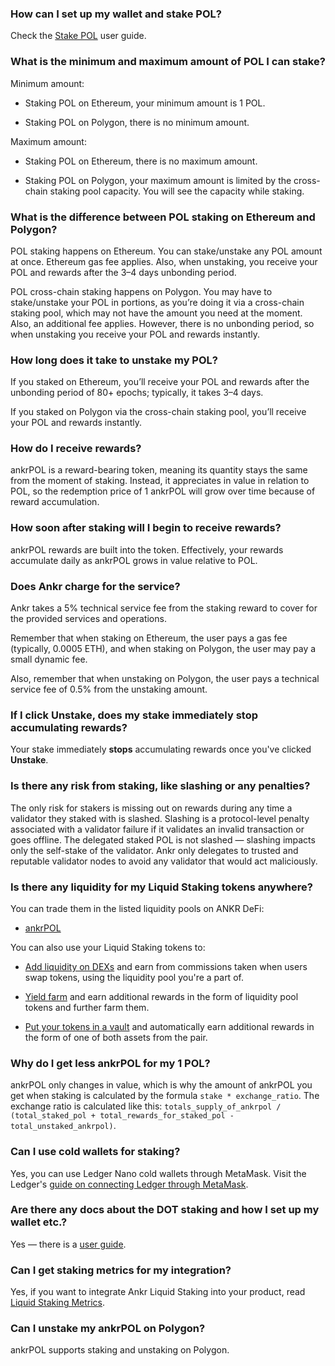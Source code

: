 ### How can I set up my wallet and stake POL?

Check the [Stake POL](https://www.ankr.com/docs/staking/liquid-staking/pol/stake/) user guide.

### What is the minimum and maximum amount of POL I can stake?

Minimum amount:

* Staking POL on Ethereum, your minimum amount is 1 POL.

* Staking POL on Polygon, there is no minimum amount.

Maximum amount:

* Staking POL on Ethereum, there is no maximum amount.

* Staking POL on Polygon, your maximum amount is limited by the cross-chain staking pool capacity. You will see the capacity while staking.

### What is the difference between POL staking on Ethereum and Polygon?

POL staking happens on Ethereum. You can stake/unstake any POL amount at once. Ethereum gas fee applies. Also, when unstaking, you receive your POL and rewards after the 3–4 days unbonding period.  

  

POL cross-chain staking happens on Polygon. You may have to stake/unstake your POL in portions, as you’re doing it via a cross-chain staking pool, which may not have the amount you need at the moment. Also, an additional fee applies. However, there is no unbonding period, so when unstaking you receive your POL and rewards instantly.

### How long does it take to unstake my POL?

If you staked on Ethereum, you’ll receive your POL and rewards after the unbonding period of 80+ epochs; typically, it takes 3–4 days.  

  

If you staked on Polygon via the cross-chain staking pool, you’ll receive your POL and rewards instantly.

### How do I receive rewards?

ankrPOL is a reward-bearing token, meaning its quantity stays the same from the moment of staking. Instead, it appreciates in value in relation to POL, so the redemption price of 1 ankrPOL will grow over time because of reward accumulation.

### How soon after staking will I begin to receive rewards?

ankrPOL rewards are built into the token. Effectively, your rewards accumulate daily as ankrPOL grows in value relative to POL.

### Does Ankr charge for the service?

Ankr takes a 5% technical service fee from the staking reward to cover for the provided services and operations.   

Remember that when staking on Ethereum, the user pays a gas fee (typically, 0.0005 ETH), and when staking on Polygon, the user may pay a small dynamic fee.  

Also, remember that when unstaking on Polygon, the user pays a technical service fee of 0.5% from the unstaking amount.

### If I click Unstake, does my stake immediately stop accumulating rewards?

Your stake immediately **stops** accumulating rewards once you've clicked **Unstake**.

### Is there any risk from staking, like slashing or any penalties?

The only risk for stakers is missing out on rewards during any time a validator they staked with is slashed. Slashing is a protocol-level penalty associated with a validator failure if it validates an invalid transaction or goes offline. The delegated staked POL is not slashed — slashing impacts only the self-stake of the validator. Ankr only delegates to trusted and reputable validator nodes to avoid any validator that would act maliciously.

### Is there any liquidity for my Liquid Staking tokens anywhere?

You can trade them in the listed liquidity pools on ANKR DeFi:

* [ankrPOL](https://www.ankr.com/staking/defi/?assets=ankrPOL)

You can also use your Liquid Staking tokens to:

* [Add liquidity on DEXs](https://www.ankr.com/docs/defi/liquidity-pools/) and earn from commissions taken when users swap tokens, using the liquidity pool you're a part of.

* [Yield farm](https://www.ankr.com/docs/defi/yield-farming/) and earn additional rewards in the form of liquidity pool tokens and further farm them.

* [Put your tokens in a vault](https://www.ankr.com/docs/defi/vaults/) and automatically earn additional rewards in the form of one of both assets from the pair.

### Why do I get less ankrPOL for my 1 POL?

ankrPOL only changes in value, which is why the amount of ankrPOL you get when staking is calculated by the formula `stake * exchange_ratio`. The exchange ratio is calculated like this: `totals_supply_of_ankrpol / (total_staked_pol + total_rewards_for_staked_pol - total_unstaked_ankrpol)`.

### Can I use cold wallets for staking?

Yes, you can use Ledger Nano cold wallets through MetaMask. Visit the Ledger's [guide on connecting Ledger through MetaMask](https://www.ledger.com/academy/security/the-safest-way-to-use-metamask).

### Are there any docs about the DOT staking and how I set up my wallet etc.?

Yes — there is a [user guide](https://www.ankr.com/docs/liquid-staking/pol/stake/).

### Can I get staking metrics for my integration?

Yes, if you want to integrate Ankr Liquid Staking into your product, read [Liquid Staking Metrics](https://www.ankr.com/docs/staking-for-developers/restful-api/staking-metrics/).

### Can I unstake my ankrPOL on Polygon?

ankrPOL supports staking and unstaking on Polygon.
